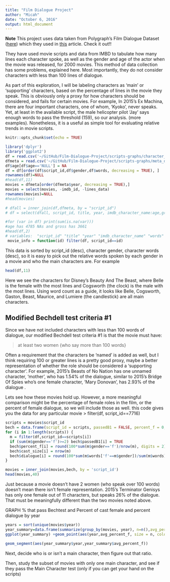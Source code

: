 ```yaml
---
title: "Film Dialogue Project"
author: "Micah"
date: "October 6, 2016"
output: html_document
---
```

**Note**
This project uses data taken from Polygraph's Film Dialogue Dataset ([here](https://github.com/matthewfdaniels/scripts/)) which they used in [this](http://polygraph.cool/films/) article. Check it out!!  

They have used movie scripts and data from IMBD to tabulate how many lines each character spoke, as well as the gender and age of the actor when the movie was released, for 2000 movies. This method of data collection has some problems, explained here.  Most importantly, they do not consider characters with less than 100 lines of dialogue.

As part of this exploration, I will be labeling characters as 'main' or 'supporting' characters, based on the percentage of lines in the movie they speak. This is obviously only a proxy for how characters should be considered, and fails for certain movies. For example, In 2015's Ex Machina, there are four important characters, one of whom, 'Kyoko', never speaks. Yet, at least in the available script, the male helicopter pilot 'Jay' says enough words to pass the threshold (159), so our analysis. (more examples). Nonetheless, it is a useful as simple tool for evaluating relative trends in movie scripts.

```r
knitr::opts_chunk$set(echo = TRUE)
```



```r
library('dplyr')
library('ggplot2')
df = read.csv('~/GitHub/Film-Dialogue-Project/scripts-graphs/character_list5.csv', stringsAsFactors = FALSE)
dfmeta = read.csv('~/GitHub/Film-Dialogue-Project/scripts-graphs/meta_data7.csv', stringsAsFactors = FALSE)
df$age[df$age=='NULL'] = NA
df = df[order(df$script_id,df$gender,df$words, decreasing = TRUE), ] 
rownames(df)=NULL
#head(df,11)
movies = dfmeta[order(dfmeta$year, decreasing = TRUE),]
movies = select(movies, -imdb_id, -lines_data)
rownames(movies)=NULL
#head(movies)

# dfall = inner_join(df,dfmeta, by = "script_id")
# df = select(dfall, script_id, title, year, imdb_character_name:age,gross)

#for (var in df) print(sum(is.na(var)))
#age has 4785 NAs and gross has 3661
#head(df,2)
# variables:  "script_id" "title" "year" "imdb_character_name" "words" "gender" "age" "gross" 
 movie_info = function(id) filter(df, script_id==id)
```

This data is sorted by script_id (desc), character gender, character words (desc), so it is easy to pick out the relative words spoken by each gender in a movie and who the main characters are. For example 
```r
head(df,11)
```

Here we see the characters for Disney's Beauty And The Beast, where Belle is the female with the most lines and Cogsworth (the clock) is the male with the most lines. Using word count as a guide, it looks like Belle, Cogsworth, Gaston, Beast, Maurice, and Lumiere (the candlestick) are all main characters. 

## Modified Bechdell test criteria #1
Since we have not included characters with less than 100 words of dialogue, our modified Bechdell test criteria #1 is that the movie must have:

> at least two women {who say more than 100 words}

Often a requirement that the characters be 'named' is added as well, but I think requiring 100 or greater lines is a pretty good proxy, maybe a better representation of whether the role should be considered a 'supporting character'. For example, 2015's Beasts of No Nation has one unnamed character, 'mother', who has 1.54% of the dialogue, similar to 2015's Bridge Of Spies who's one female character, 'Mary Donovan', has 2.93% of the dialogue .

Lets see how these movies hold up. However, a more meaningful comparison might be the percentage of female roles in the film, or the percent of female dialogue, so we will include those as well.
this code gives you the data for any particular movie
> filter(df, script_id==7716)

```r
scripts = movies$script_id
bech = data.frame(script_id = scripts, passedB1 = FALSE, percent_f = 0, cast_size = 0, dialogue = 0 )
for (i in 1:length(scripts)) {
  m = filter(df,script_id==scripts[i])
  if (sum(m$gender=='f')>=2) bech$passedB1[i] = TRUE
  bech$percent_f[i] = round(100*sum(m$gender=='f')/nrow(m), digits = 2)
  bech$cast_size[i] = nrow(m)
  bech$dialogue[i] = round(100*sum(m$words['f'==m$gender])/sum(m$words), digits = 2)
}

movies = inner_join(movies,bech, by = 'script_id')
head(movies,40)


```
Just because a movie doesn't have 2 women (who speak over 100 words) doesn't mean there isn't female representation. 2015's Terminator Genisys has only one female out of 11 characters, but speaks 26% of the dialogue. That must be meaningfully different than the two movies noted above.



GRAPH % that pass Bechtest and Percent of cast female and percent dialogue by year

```r
years = sort(unique(movies$year))
year_summary=data.frame(summarize(group_by(movies, year), n=n(),avg_percent_f=mean(percent_f),avg_dialogue = mean(dialogue), percent_pass_B1 = mean(passedB1)))
ggplot(year_summary) +geom_point(aes(year,avg_percent_f, size = n, color = 'plum1')) +scale_fill_continuous(low = "plum1", high = "purple4")

geom_segment(aes(year_summary$year,year_summary$avg_percent_f))

```

Next, decide who is or isn't a main character, then figure out that ratio.

Then, study the subset of movies with only one main character, and see if they pass the Main Character test (only if you can get your hand on the scripts)
